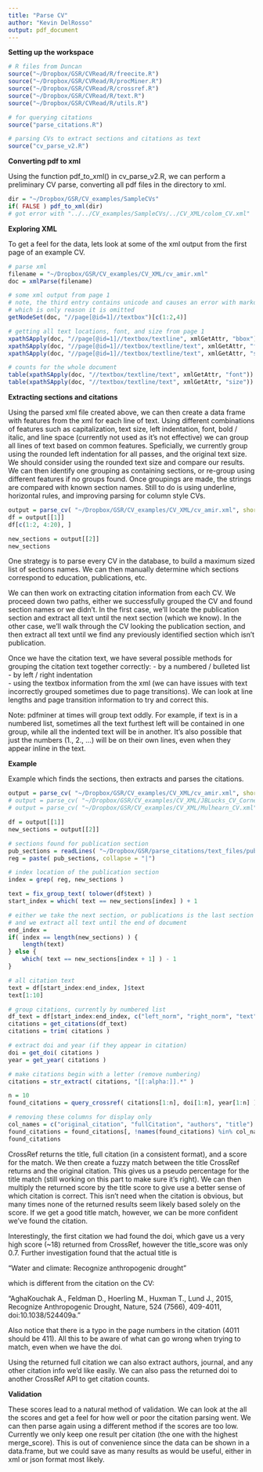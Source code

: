 ```yaml
---
title: "Parse CV"
author: "Kevin DelRosso"
output: pdf_document
---
```


**Setting up the workspace**

```r
# R files from Duncan
source("~/Dropbox/GSR/CVRead/R/freecite.R")
source("~/Dropbox/GSR/CVRead/R/procMiner.R")
source("~/Dropbox/GSR/CVRead/R/crossref.R")
source("~/Dropbox/GSR/CVRead/R/text.R")
source("~/Dropbox/GSR/CVRead/R/utils.R")

# for querying citations
source("parse_citations.R")

# parsing CVs to extract sections and citations as text
source("cv_parse_v2.R")
```

**Converting pdf to xml**  

Using the function pdf_to_xml() in cv_parse_v2.R, we can perform a preliminary CV parse, converting all pdf files in the directory to xml.

```r
dir = "~/Dropbox/GSR/CV_examples/SampleCVs"
if( FALSE ) pdf_to_xml(dir)
# got error with "../../CV_examples/SampleCVs/../CV_XML/colom_CV.xml"
```

**Exploring XML**  

To get a feel for the data, lets look at some of the xml output from the first page of an example CV.

```r
# parse xml
filename = "~/Dropbox/GSR/CV_examples/CV_XML/cv_amir.xml"
doc = xmlParse(filename)

# some xml output from page 1
# note, the third entry contains unicode and causes an error with markdown
# which is only reason it is omitted
getNodeSet(doc, "//page[@id=1]//textbox")[c(1:2,4)]

# getting all text locations, font, and size from page 1
xpathSApply(doc, "//page[@id=1]//textbox/textline", xmlGetAttr, "bbox")[1:10]
xpathSApply(doc, "//page[@id=1]//textbox/textline/text", xmlGetAttr, "font")[1:10]
xpathSApply(doc, "//page[@id=1]//textbox/textline/text", xmlGetAttr, "size")[1:10]

# counts for the whole document
table(xpathSApply(doc, "//textbox/textline/text", xmlGetAttr, "font"))
table(xpathSApply(doc, "//textbox/textline/text", xmlGetAttr, "size"))
```

**Extracting sections and citations**  

Using the parsed xml file created above, we can then create a data frame with features from the xml for each line of text. Using different combinations of features such as capitalization, text size, left indentation, font, bold / italic, and line space (currently not used as it's not effective) we can group all lines of text based on common features. Speficially, we currently group using the rounded left indentation for all passes, and the original text size. We should consider using the rounded text size and compare our results.  We can then identify one grouping as containing sections, or re-group using different features if no groups found. Once groupings are made, the strings are compared with known section names. Still to do is using underline, horizontal rules, and improving parsing for column style CVs.

```r
output = parse_cv( "~/Dropbox/GSR/CV_examples/CV_XML/cv_amir.xml", short_text = TRUE )
df = output[[1]]
df[c(1:2, 4:20), ]

new_sections = output[[2]]
new_sections
```

One strategy is to parse every CV in the database, to build a maximum sized list of sections names. We can then manually determine which sections correspond to education, publications, etc.

We can then work on extracting citation information from each CV. We proceed down two paths, either we successfully grouped the CV and found section names or we didn't. In the first case, we'll locate the publication section and extract all text until the next section (which we know). In the other case, we'll walk through the CV looking the publication section, and then extract all text until we find any previously identified section which isn't publication.

Once we have the citation text, we have several possible methods for grouping the citation text together correctly: 
    - by a numbered / bulleted list  
    - by left / right indentation  
    - using the textbox information from the xml (we can have issues with text incorrectly grouped sometimes due to page transitions). We can look at line lengths and page transition information to try and correct this.  

Note: pdfminer at times will group text oddly. For example, if text is in a numbered list, sometimes all the text furthest left will be contained in one group, while all the indented text will be in another. It's also possible that just the numbers (1., 2., ...) will be on their own lines, even when they appear inline in the text. 

**Example**  

Example which finds the sections, then extracts and parses the citations.

```r
output = parse_cv( "~/Dropbox/GSR/CV_examples/CV_XML/cv_amir.xml", short_text = FALSE )
# output = parse_cv( "~/Dropbox/GSR/CV_examples/CV_XML/JBLucks_CV_Cornell_2015_Web1.xml", short_text = FALSE )
# output = parse_cv( "~/Dropbox/GSR/CV_examples/CV_XML/Mulhearn_CV.xml", short_text = FALSE )

df = output[[1]]
new_sections = output[[2]]

# sections found for publication section
pub_sections = readLines( "~/Dropbox/GSR/parse_citations/text_files/publications.txt" )
reg = paste( pub_sections, collapse = "|")

# index location of the publication section
index = grep( reg, new_sections )

text = fix_group_text( tolower(df$text) )
start_index = which( text == new_sections[index] ) + 1

# either we take the next section, or publications is the last section
# and we extract all text until the end of document
end_index = 
if( index == length(new_sections) ) {
    length(text)
} else {
    which( text == new_sections[index + 1] ) - 1
}

# all citation text
text = df[start_index:end_index, ]$text
text[1:10]
```

```r
# group citations, currently by numbered list
df_text = df[start_index:end_index, c("left_norm", "right_norm", "text")]
citations = get_citations(df_text)
citations = trim( citations )

# extract doi and year (if they appear in citation)
doi = get_doi( citations )
year = get_year( citations )

# make citations begin with a letter (remove numbering)
citations = str_extract( citations, "[[:alpha:]].*" )

n = 10
found_citations = query_crossref( citations[1:n], doi[1:n], year[1:n] )

# removing these columns for display only
col_names = c("original_citation", "fullCitation", "authors", "title")
found_citations = found_citations[, !names(found_citations) %in% col_names]
found_citations
```

CrossRef returns the title, full citation (in a consistent format), and a score for the match. We then create a fuzzy match between the title CrossRef returns and the original citation. This gives us a pseudo percentage for the title match (still working on this part to make sure it's right). We can then multiply the returned score by the title score to give use a better sense of which citation is correct. This isn't need when the citation is obvious, but many times none of the returned results seem likely based solely on the score. If we get a good title match, however, we can be more confident we've found the citation.

Interestingly, the first citation we had found the doi, which gave us a very high score (~18) returned from CrossRef, however the title_score was only 0.7. Further investigation found that the actual title is 

"Water and climate: Recognize anthropogenic drought"

which is different from the citation on the CV:

"AghaKouchak A., Feldman D., Hoerling M., Huxman T., Lund J., 2015, Recognize Anthropogenic Drought, Nature, 524 (7566), 409-4011, doi:10.1038/524409a."

Also notice that there is a typo in the page numbers in the citation (4011 should be 411). All this to be aware of what can go wrong when trying to match, even when we have the doi.

Using the returned full citation we can also extract authors, journal, and any other citation info we'd like easily. We can also pass the returned doi to another CrossRef API to get citation counts.

**Validation**  

These scores lead to a natural method of validation. We can look at the all the scores and get a feel for how well or poor the citation parsing went. We can then parse again using a different method if the scores are too low. Currently we only keep one result per citation (the one with the highest merge_score). This is out of convenience since the data can be shown in a data.frame, but we could save as many results as would be useful, either in xml or json format most likely.



